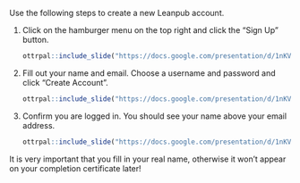 Use the following steps to create a new Leanpub account.

1. Click on the hamburger menu on the top right and click the "Sign Up" button.

    ```r
ottrpal::include_slide("https://docs.google.com/presentation/d/1nKVYtTsawTHSxMun69U3GO9xT_xSQsJjTEabEb1qAuU/edit#slide=id.g1a357f576b0_0_1")
    ```

1. Fill out your name and email. Choose a username and password and click "Create Account".

    ```r
ottrpal::include_slide("https://docs.google.com/presentation/d/1nKVYtTsawTHSxMun69U3GO9xT_xSQsJjTEabEb1qAuU/edit#slide=id.g1a357f576b0_0_9")
    ```

1. Confirm you are logged in. You should see your name above your email address.

    ```r
ottrpal::include_slide("https://docs.google.com/presentation/d/1nKVYtTsawTHSxMun69U3GO9xT_xSQsJjTEabEb1qAuU/edit#slide=id.g1a357f576b0_0_18")
    ```

:::: {.warning}
It is very important that you fill in your real name, otherwise it won't appear on your completion certificate later!
::::
